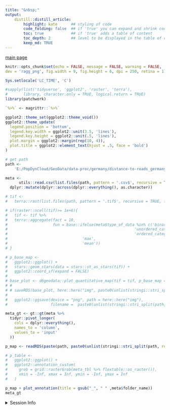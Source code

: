 ```yaml
---
title: "&nbsp;"
output:
    distill::distill_article:
        highlight: kate      ## styling of code
        code_folding: false  ## if 'true' you can expand and shrink code chunks
        toc: true            ## if 'true' adds a table of content
        toc_depth: 2         ## level to be displayed in the table of content
        keep_md: TRUE
---
```


[main page](index.html)&ensp;

```r
knitr::opts_chunk$set(echo = FALSE, message = FALSE, warning = FALSE,
dev = 'ragg_png', fig.width = 9, fig.height = 6, dpi = 250, retina = 1)

Sys.setlocale('LC_TIME', 'C')

#sapply(list('tidyverse', 'ggplot2', 'raster', 'terra'),
#       library, character.only = TRUE, logical.return = TRUE)
library(patchwork)

`%>%` <- magrittr::`%>%`

ggplot2::theme_set(ggplot2::theme_void())
ggplot2::theme_update(
  legend.position = 'bottom',
  legend.key.width = ggplot2::unit(3.5, 'lines'),
  legend.key.height = ggplot2::unit(.5, 'lines'),
  plot.margin = ggplot2::margin(rep(10, 4)),
  plot.title = ggplot2::element_text(hjust = .5, face = 'bold')
)
```



```r

# get path
path <-
    'E:/PopDynCloud/GeoData/data-proc/germany/distance-to-roads_germany_2022_100m_03035_tif'

meta <-
      utils::read.csv(list.files(path, pattern = '.csv$', recursive = TRUE, full.names = TRUE)) %>%
  dplyr::mutate(dplyr::across(dplyr::everything(), as.character))

# tif <-
#   terra::rast(list.files(path, pattern = '.tif$', recursive = TRUE, full.names = TRUE))

# if(raster::ncell(tif)>= 1e+6){
#   tif <- tif %>%
#   terra::aggregate(fact = 10,
#                    fun = base::ifelse(meta$type_of_data %in% c('binary_categorical',
#                                                        'unordered_categorical',
#                                                        'ordered_categorical'),
#                                 'max',
#                                 'mean'))
# }

```


```r
# p_base_map <-
#   ggplot2::ggplot() +
#   stars::geom_stars(data = stars::st_as_stars(tif)) +
#   ggplot2::coord_sf(expand = FALSE)
# 
# base_plot <- d6geodata::plot_quantitative_map(tif = tif, p_base_map = p_base_map)
# #
# # saveRDS(base_plot, here::here("img", paste0(unlist(stringi::stri_split(path, regex = "/"))[length(unlist(stringi::stri_split(path, regex = "/")))], ".rds")))
# 
#   ggplot2::ggsave(device = "png", path = here::here("img"),
#                   filename =  paste0(unlist(stringi::stri_split(path, regex = "/"))[length(unlist(stringi::stri_split(path, regex = "/")))], ".png"))
```



```r

meta_gt <- gt::gt(meta %>%
  tidyr::pivot_longer(
    cols = dplyr::everything(),
    names_to = 'column',
    values_to = 'input'
  ))
```

```r
p_map <- readRDS(paste(path, paste0(unlist(stringi::stri_split(path, regex = "/"))[length(unlist(stringi::stri_split(path, regex = "/")))], ".rds"), sep = "/"))

```


```r
# p_table <-
#   ggplot2::ggplot() +
#   ggplot2::annotation_custom(
#     grob = grid::rasterGrob(meta_tbl %>% flextable::as_raster()),
#     xmin = -Inf, xmax = Inf, ymin = -Inf, ymax = Inf
#   )
```

```r
p_map + plot_annotation(title = gsub("_", " " ,meta$folder_name))
meta_gt
```


<details><summary>Session Info</summary>

```r
## DO NOT REMOVE!
## We store the settings of your computer and the current versions of the
## packages used to allow for reproducibility
Sys.time()
#git2r::repository() ## uncomment if you are using GitHub
sessionInfo()
```

</details>
